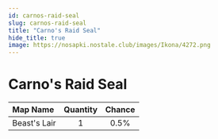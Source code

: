 ```yaml
---
id: carnos-raid-seal
slug: carnos-raid-seal
title: "Carno's Raid Seal"
hide_title: true
image: https://nosapki.nostale.club/images/Ikona/4272.png
---
```



# <ItemIcon iconId="4272" height="32"/> Carno's Raid Seal
|Map Name|Quantity|Chance|
|:--|:-:|:-:|
|Beast's Lair|1|0.5%|

